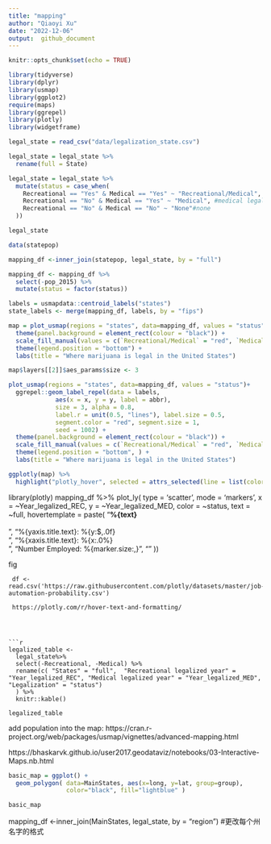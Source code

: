 ```yaml
---
title: "mapping"
author: "Qiaoyi Xu"
date: "2022-12-06"
output:  github_document
---
```


```r
knitr::opts_chunk$set(echo = TRUE)
```

```r
library(tidyverse)
library(dplyr)
library(usmap)
library(ggplot2)
require(maps)
library(ggrepel)
library(plotly)
library(widgetframe)
```


```r
legal_state = read_csv("data/legalization_state.csv") 

legal_state = legal_state %>% 
  rename(full = State)

legal_state = legal_state %>%
  mutate(status = case_when(
    Recreational == "Yes" & Medical == "Yes" ~ "Recreational/Medical", #rec/med
    Recreational == "No" & Medical == "Yes" ~ "Medical", #medical legal
    Recreational == "No" & Medical == "No" ~ "None"#none
  )) 

legal_state
```



```r
data(statepop)

mapping_df <-inner_join(statepop, legal_state, by = "full")

mapping_df <- mapping_df %>%
  select(-pop_2015) %>%
  mutate(status = factor(status))

labels = usmapdata::centroid_labels("states")
state_labels <- merge(mapping_df, labels, by = "fips")

map = plot_usmap(regions = "states", data=mapping_df, values = "status",color = "white", labels = TRUE)+
  theme(panel.background = element_rect(colour = "black")) +
  scale_fill_manual(values = c(`Recreational/Medical` = "red", `Medical` = "blue", `None` = "grey" ), name = "Legalized states") + 
  theme(legend.position = "bottom") +
  labs(title = "Where marijuana is legal in the United States")

map$layers[[2]]$aes_params$size <- 3
```

```r
plot_usmap(regions = "states", data=mapping_df, values = "status")+ 
  ggrepel::geom_label_repel(data = labels,
             aes(x = x, y = y, label = abbr),
             size = 3, alpha = 0.8,
             label.r = unit(0.5, "lines"), label.size = 0.5,
             segment.color = "red", segment.size = 1,
             seed = 1002) +
  theme(panel.background = element_rect(colour = "black")) +
  scale_fill_manual(values = c(`Recreational/Medical` = "red", `Medical` = "blue", `None` = "grey" ), name = "Legalized states") + 
  theme(legend.position = "bottom", ) +
  labs(title = "Where marijuana is legal in the United States")
```

```r
ggplotly(map) %>%
  highlight("plotly_hover", selected = attrs_selected(line = list(color = "black"))) 
```


library(plotly)
mapping_df %>% plot_ly(
    type = 'scatter',
    mode = 'markers',
    x = ~Year_legalized_REC,
    y = ~Year_legalized_MED,
    color = ~status,
    text = ~full,
    hovertemplate = paste(
      "<b>%{text}</b><br><br>",
      "%{yaxis.title.text}: %{y:$,.0f}<br>",
      "%{xaxis.title.text}: %{x:.0%}<br>",
      "Number Employed: %{marker.size:,}",
      "<extra></extra>"
      ))


    
fig
```
 df <- read.csv('https://raw.githubusercontent.com/plotly/datasets/master/job-automation-probability.csv')
 
 https://plotly.com/r/hover-text-and-formatting/ 
 
 
 
 
```r
legalized_table <- 
  legal_state%>% 
  select(-Recreational, -Medical) %>% 
  rename(c( "States" = "full",  "Recreational legalized year" = "Year_legalized_REC", "Medical legalized year" = "Year_legalized_MED", "Legalization" = "status")
  ) %>% 
  knitr::kable()

legalized_table
```

add population into the map:
https://cran.r-project.org/web/packages/usmap/vignettes/advanced-mapping.html

https://bhaskarvk.github.io/user2017.geodataviz/notebooks/03-Interactive-Maps.nb.html 


```r

basic_map = ggplot() + 
  geom_polygon( data=MainStates, aes(x=long, y=lat, group=group),
                color="black", fill="lightblue" )

basic_map
```


mapping_df <-inner_join(MainStates, legal_state, by = "region") #更改每个州名字的格式


